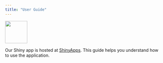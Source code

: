 ```yaml
---
title: "User Guide"
---
```


![](img/shiny_logo.png){fig-align="center" width="73"}

Our Shiny app is hosted at [ShinyApps](https://kjcpaas.shinyapps.io/isss608-202324g4/). This guide helps you understand how to use the application.
